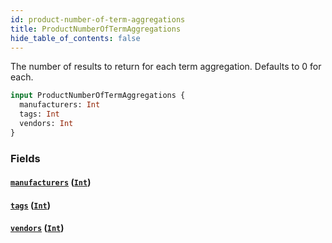 ```yaml
---
id: product-number-of-term-aggregations
title: ProductNumberOfTermAggregations
hide_table_of_contents: false
---
```



The number of results to return for each term aggregation. Defaults to 0 for each.

```graphql
input ProductNumberOfTermAggregations {
  manufacturers: Int
  tags: Int
  vendors: Int
}
```


### Fields

#### [`manufacturers`](#) ([`Int`](/developers/demandhq-apis/storefront-api/graphql/reference/scalars/int))




#### [`tags`](#) ([`Int`](/developers/demandhq-apis/storefront-api/graphql/reference/scalars/int))




#### [`vendors`](#) ([`Int`](/developers/demandhq-apis/storefront-api/graphql/reference/scalars/int))






